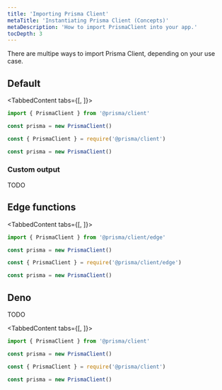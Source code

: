 ```yaml
---
title: 'Importing Prisma Client'
metaTitle: 'Instantiating Prisma Client (Concepts)'
metaDescription: 'How to import PrismaClient into your app.'
tocDepth: 3
---
```


<TopBlock>

There are multipe ways to import Prisma Client, depending on your use case.

## Default

<TabbedContent tabs={[<FileWithIcon text="TypeScript" icon="code"/>, <FileWithIcon text="Javascript" icon="code"/>]}>

<tab>

```ts
import { PrismaClient } from '@prisma/client'

const prisma = new PrismaClient()
```

</tab>

<tab>

```js
const { PrismaClient } = require('@prisma/client')

const prisma = new PrismaClient()
```

</tab>

</TabbedContent>

### Custom <inlinecode>output</output>

TODO

## Edge functions

<TabbedContent tabs={[<FileWithIcon text="TypeScript" icon="code"/>, <FileWithIcon text="Javascript" icon="code"/>]}>

<tab>

```ts
import { PrismaClient } from '@prisma/client/edge'

const prisma = new PrismaClient()
```

</tab>

<tab>

```js
const { PrismaClient } = require('@prisma/client/edge')

const prisma = new PrismaClient()
```

</tab>

</TabbedContent>

## Deno

TODO 

<TabbedContent tabs={[<FileWithIcon text="TypeScript" icon="code"/>, <FileWithIcon text="Javascript" icon="code"/>]}>

<tab>

```ts
import { PrismaClient } from '@prisma/client'

const prisma = new PrismaClient()
```

</tab>

<tab>

```js
const { PrismaClient } = require('@prisma/client')

const prisma = new PrismaClient()
```

</tab>

</TabbedContent>

